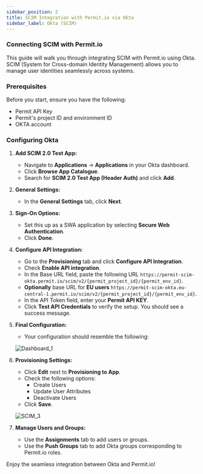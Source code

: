 ```yaml
---
sidebar_position: 2
title: SCIM Integration with Permit.io via Okta
sidebar_label: Okta (SCIM)
---
```


### Connecting SCIM with Permit.io

This guide will walk you through integrating SCIM with Permit.io using Okta. SCIM (System for Cross-domain Identity Management) allows you to manage user identities seamlessly across systems. 

### Prerequisites

Before you start, ensure you have the following:

- Permit API Key
- Permit's project ID and environment ID
- OKTA account

### Configuring Okta

1. **Add SCIM 2.0 Test App:**
    - Navigate to **Applications** -> **Applications** in your Okta dashboard.
    - Click **Browse App Catalogue**.
    - Search for **SCIM 2.0 Test App (Header Auth)** and click **Add**.

2. **General Settings:**
    - In the **General Settings** tab, click **Next**.

3. **Sign-On Options:**
    - Set this up as a SWA application by selecting **Secure Web Authentication**.
    - Click **Done**.

4. **Configure API Integration:**
    - Go to the **Provisioning** tab and click **Configure API Integration**.
    - Check **Enable API integration**.
    - In the Base URL field, paste the following URL `https://permit-scim-okta.permit.io/scim/v2/{permit_project_id}/{permit_env_id}`.
    - **Optionally** base URL for **EU users** `https://permit-scim-okta.eu-central-1.permit.io/scim/v2/{permit_project_id}/{permit_env_id}`.
    - In the API Token field, enter your **Permit API KEY**.
    - Click **Test API Credentials** to verify the setup. You should see a success message.

5. **Final Configuration:**
    - Your configuration should resemble the following:

    ![Dashboard_1](/img/integrations/scim-okta/dashboard-1.jpeg)

6. **Provisioning Settings:**
    - Click **Edit** next to **Provisioning to App**.
    - Check the following options:
        - Create Users
        - Update User Attributes
        - Deactivate Users
    - Click **Save**.

    ![SCIM_3](https://i.imgur.com/KRZCbiw.png)

7. **Manage Users and Groups:**
    - Use the **Assignments** tab to add users or groups.
    - Use the **Push Groups** tab to add Okta groups corresponding to Permit.io roles.

Enjoy the seamless integration between Okta and Permit.io!
